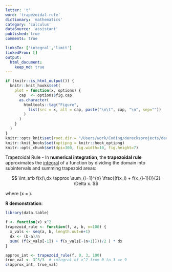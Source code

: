 ```yaml
---
letter: 't'
word: 'trapezoidal-rule'
dictionary: 'mathematics'
category: 'calculus'
dataSource: 'assistant'
published: true
comments: true

linksTo: ['integral','limit']
linkedFrom: []
output:
  html_document:
    keep_md: true
---
```


```r
if (knitr::is_html_output()) {
  knitr::knit_hooks$set(
    plot = function(x, options) {
      cap  <- options$fig.cap
      as.character(
        htmltools::tag("Figure",
          list(src = x, alt = cap, paste("\n\t", cap, "\n", sep=""))
        )
      )
    }
  )
}
knitr::opts_knit$set(root.dir = "/Users/work/Coding/derecksprojects/derecksnotes.com-playground/derecksnotes.com/client/src/app/dictionaries/mathematics/definitions")
knitr::knit_hooks$set(optipng = knitr::hook_optipng)
knitr::opts_chunk$set(dpi=300, fig.width=10, fig.height=7)
```

<a id="trapezoidal-rule">Trapezoidal Rule</a> - In **numerical integration**, the **trapezoidal rule** approximates the [integral](#integral) of a function by dividing the domain into subintervals and summing trapezoid areas:

$$
\int_a^b f(x)\,dx \approx \sum_{i=1}^{n} \frac{(f(x_i) + f(x_{i-1}))}{2} \Delta x.
$$

where \(\Delta x = \frac{b - a}{n}\).

**R demonstration**:

```r
library(data.table)

f <- function(x) x^2
trapezoid_rule <- function(f, a, b, n=100) {
  x_vals <- seq(a, b, length.out=n+1)
  dx <- (b-a)/n
  sum( (f(x_vals[-1]) + f(x_vals[-(n+1)]))/2 ) * dx
}

approx_int <- trapezoid_rule(f, 0, 3, 100)
true_val <- 3^3/3  # integral of x^2 from 0 to 3 => 9
c(approx_int, true_val)
```
